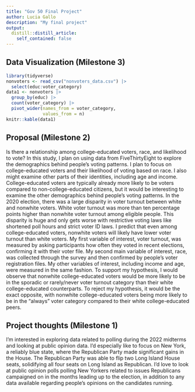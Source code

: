 ```yaml
---
title: "Gov 50 Final Project"
author: Lucia Gallo
description: "My final project"
output:
  distill::distill_article:
    self_contained: false
---
```

## Data Visualization (Milestone 3)
```r
library(tidyverse)
nonvoters <- read_csv("nonvoters_data.csv") |>
  select(educ:voter_category)
data1 <- nonvoters |>
  group_by(educ) |>
  count(voter_category) |>
  pivot_wider(names_from = voter_category,
              values_from = n)
knitr::kable(data1)
```


## Proposal (Milestone 2)

Is there a relationship among college-educated voters, race, and likelihood to vote? In this study, I plan on using data from FiveThirtyEight to explore the demographics behind people's voting patterns. I plan to focus on college-educated voters and their likelihood of voting based on race. I also might examine other parts of their identities, including age and income. College-educated voters are typically already more likely to be voters compared to non-college-educated citizens, but it would be interesting to examine the other demographics behind people's voting patterns. In the 2020 election, there was a large disparity in voter turnout between white and nonwhite voters. White voter turnout was more than ten percentage points higher than nonwhite voter turnout among eligible people. This disparity is huge and only gets worse with restrictive voting laws like shortened poll hours and strict voter ID laws. I predict that even among college-educated voters, nonwhite voters will likely have lower voter turnout than white voters. My first variable of interest, voter turnout, was measured by asking participants how often they voted in recent elections, confirming it with their voter file. My second main variable of interest, race, was collected through the survey and then confirmed by people's voter registration files. My other variables of interest, including income and age, were measured in the same fashion. To support my hypothesis, I would observe that nonwhite college-educated voters would be more likely to be in the sporadic or rarely/never voter turnout category than their white college-educated counterparts. To reject my hypothesis, it would be the exact opposite, with nonwhite college-educated voters being more likely to be in the "always" voter category compared to their white college-educated peers.

## Project thoughts (Milestone 1)

I'm interested in exploring data related to polling during the 2022 midterms and looking at public opinion data. I'd especially like to focus on New York, a reliably blue state, where the Republican Party made significant gains in the House. The Republican Party was able to flip two Long Island House seats, solidifying all four seats on Long Island as Republican. I'd love to look at public opinion polls polling New Yorkers related to issues Republicans campaigned on in the months leading up to the election, in addition to any data available regarding people's opinions on the candidates running.